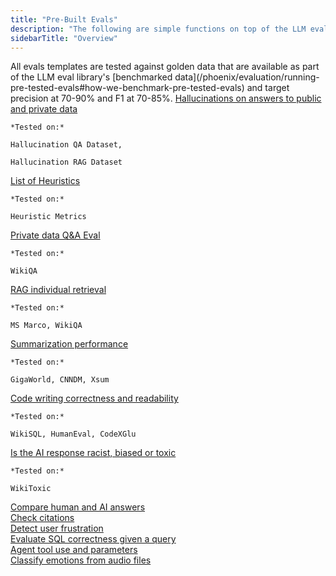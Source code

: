 ```yaml
---
title: "Pre-Built Evals"
description: "The following are simple functions on top of the LLM evals building blocks that are pre-tested with benchmark data."
sidebarTitle: "Overview"
---
```


<Info>
All evals templates are tested against golden data that are available as part of the LLM eval library's [benchmarked data](/phoenix/evaluation/running-pre-tested-evals#how-we-benchmark-pre-tested-evals) and target precision at 70-90% and F1 at 70-85%.
</Info>

<Columns cols={3}>
  <Card title="Hallucination Eval">
    <a href="/phoenix/evaluation/running-pre-tested-evals/hallucinations" style={{ color: "#0384C3", textDecoration: "underline" }}>Hallucinations on answers to public and private data</a><br/>

    *Tested on:*

    Hallucination QA Dataset,

    Hallucination RAG Dataset
  </Card>
  <Card title="Heuristic Metrics">
    <a href="/phoenix/evaluation/running-pre-tested-evals/heuristic-metrics" style={{ color: "#0384C3", textDecoration: "underline" }}>List of Heuristics</a><br/>

    *Tested on:*

    Heuristic Metrics
  </Card>
  <Card title="Q&A Eval">
    <a href="/phoenix/evaluation/running-pre-tested-evals/q-and-a-on-retrieved-data" style={{ color: "#0384C3", textDecoration: "underline" }}>Private data Q&A Eval</a><br/>

    *Tested on:*

    WikiQA
  </Card>
  <Card title="Retrieval Eval">
    <a href="/phoenix/evaluation/running-pre-tested-evals/retrieval-rag-relevance" style={{ color: "#0384C3", textDecoration: "underline" }}>RAG individual retrieval</a><br/>

    *Tested on:*

    MS Marco, WikiQA
  </Card>
  <Card title="Summarization Eval">
    <a href="/phoenix/evaluation/running-pre-tested-evals/summarization-eval" style={{ color: "#0384C3", textDecoration: "underline" }}>Summarization performance</a><br/>

    *Tested on:*

    GigaWorld, CNNDM, Xsum
  </Card>
  <Card title="Code Generation Eval">
    <a href="/phoenix/evaluation/running-pre-tested-evals/code-generation-eval" style={{ color: "#0384C3", textDecoration: "underline" }}>Code writing correctness and readability</a><br/>

    *Tested on:*

    WikiSQL, HumanEval, CodeXGlu
  </Card>
  <Card title="Toxicity Eval">
    <a href="/phoenix/evaluation/running-pre-tested-evals/toxicity" style={{ color: "#0384C3", textDecoration: "underline" }}>Is the AI response racist, biased or toxic</a><br/>

    *Tested on:*

    WikiToxic
  </Card>
  <Card title="AI vs. Human">
    <a href="/phoenix/evaluation/running-pre-tested-evals/ai-vs-human-groundtruth" style={{ color: "#0384C3", textDecoration: "underline" }}>Compare human and AI answers</a><br/>
  </Card>
  <Card title="Reference Link">
    <a href="/phoenix/evaluation/running-pre-tested-evals/reference-link-evals" style={{ color: "#0384C3", textDecoration: "underline" }}>Check citations</a><br/>
  </Card>
  <Card title="User Frustration">
    <a href="/phoenix/evaluation/running-pre-tested-evals/user-frustration" style={{ color: "#0384C3", textDecoration: "underline" }}>Detect user frustration</a><br/>
  </Card>
  <Card title="SQL Generation">
    <a href="/phoenix/evaluation/running-pre-tested-evals/sql-generation-eval" style={{ color: "#0384C3", textDecoration: "underline" }}>Evaluate SQL correctness given a query</a><br/>
  </Card>
  <Card title="Agent Function Calling">
    <a href="/phoenix/evaluation/running-pre-tested-evals/tool-calling-eval" style={{ color: "#0384C3", textDecoration: "underline" }}>Agent tool use and parameters</a><br/>
  </Card>
  <Card title="Audio Emotion">
    <a href="/phoenix/evaluation/running-pre-tested-evals/audio-emotion-detection" style={{ color: "#0384C3", textDecoration: "underline" }}>Classify emotions from audio files</a><br/>
  </Card>
</Columns>
